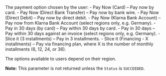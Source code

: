   
<ParamField body="PaymentMethod" type="string">     
The payment option chosen by the user:  
- Pay Now (Card) – Pay now by card.  
- Pay Now (Direct Bank Transfer) – Pay now by bank wire.  
- Pay Now (Direct Debit) – Pay now by direct debit.  
- Pay Now (Klarna Bank Account) – Pay now from Klarna Bank Account (select regions only, e.g. Germany).  
- Pay in 30 days (by card) – Pay within 30 days by card.  
- Pay in 30 days – Pay within 30 days against an invoice (select regions only, e.g. Germany).  
- Slice it (3 installments) – Pay in 3 installments.
- Slice it (Financing - X installments) – Pay via financing plan, where X is the number of monthly installments (6, 12, 24, or 36).  

The options available to users depend on their region.   

**Note:** This parameter is not returned unless the `Status` is `SUCCEEDED`.
</ParamField>